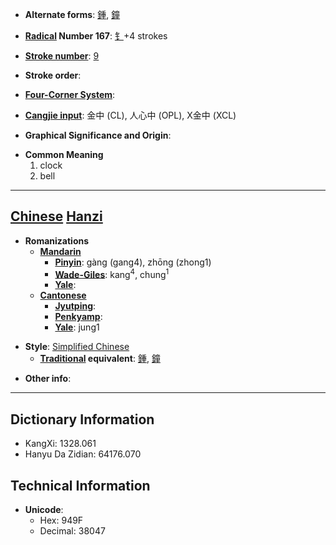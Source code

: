 * '''Alternate forms''': [[鍾]], [[鐘]]

* '''[[Wiktionary:Chinese radical index| Radical]] Number 167''': [[Wiktionary:Chinese radical index 钅|钅]]+4 strokes

* '''[[Wiktionary:Chinese total strokes index|Stroke number]]''': [[Wiktionary:Chinese total strokes index 9|9]]

* '''Stroke order''': 

* '''[[Wiktionary:Chinese four corner index|Four-Corner System]]''': 

* '''[[Wiktionary:Chinese Cangjie index|Cangjie input]]''': 金中 (CL), 人心中 (OPL), X金中 (XCL)

* '''Graphical Significance and Origin''': 

* '''Common Meaning'''
*#clock
*# bell


----

== [[Chinese]] [[Hanzi]] ==

* '''Romanizations'''
** '''[[Mandarin]]'''
*** '''[[Pinyin]]''': gàng (gang4), zhōng (zhong1)
*** '''[[Wade-Giles]]''': kang<sup>4</sup>, chung<sup>1</sup>
*** '''[[Yale]]''': 
** '''[[Cantonese]]'''
*** '''[[Jyutping]]''':
*** '''[[Penkyamp]]''': 
*** '''[[Yale]]''': jung1

* '''Style''': [[Simplified Chinese]] 
** '''[[Traditional Chinese|Traditional]] equivalent''': [[鍾]], [[鐘]]

* '''Other info''': 

----

== Dictionary Information ==

* KangXi: 1328.061
* Hanyu Da Zidian: 64176.070

== Technical Information ==

* '''Unicode''':
** Hex: 949F
** Decimal: 38047
